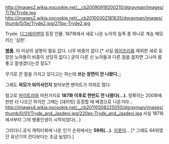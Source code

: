 http://images2.wikia.nocookie.net/__cb20090919200210/dgrayman/images/7/7b/Tryde.jpg
http://images2.wikia.nocookie.net/__cb20100302181635/dgrayman/images/thumb/5/5e/Tryde2.jpg/211px-Tryde2.jpg

Tryde. [[디그레이맨]]의 등장 인물. 187화에서 새로 나온 노아의 일족 중 하나로 계승 메모리는 '심판'.

'''[[병풍]]'''. 이 이상의 설명이 필요 없다. 너무 비중이 없다.[* 사실 [[와이즈리]]를 제외한 새로 등장한 노아들이 비중이 상당히 없다.] 굳이 다른 신 노아들과 다른 점을 꼽자면 그나마 몸 좋고 잘생겼다는것 정도?

무기로 큰 칼을 가지고 있다고는 하는데 '''쓰는 장면이 안 나왔다.''';;

그래도 '''외모가 되어서인지''' 찾아보면 팬아트가 의외로 많다. 

참고로 [[마이트러]]와 마찬가지로 '''187화 이후로 한번도 안 나왔다(...).''' 정확히는 200화에 한번 더 나오긴 하지만 그때는 [데이빗] 등장할 때 배경으로 나온거라... 
http://images4.wikia.nocookie.net/__cb20110508225050/dgrayman/images/thumb/0/01/Tryde_and_Jasdevi.jpg/220px-Tryde_and_Jasdevi.jpg
사실 187화에서부터 그의 병풍인생이 시작되었다(...) 

그러더니 공식 캐릭터북에 나온 인기 순위에서는 '''59위(...).''' [[지못미]]... [* 그래도 64위였던 유년기의 칸다보다는 조금 높았다.]
